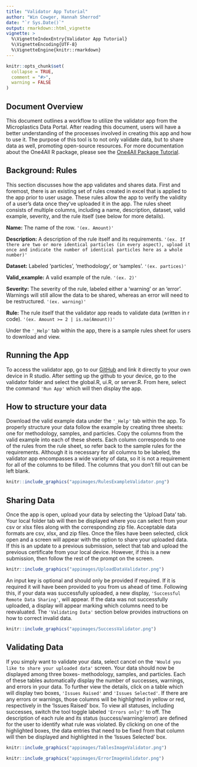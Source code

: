 ```yaml
---
title: "Validator App Tutorial"
author: "Win Cowger, Hannah Sherrod"
date: "`r Sys.Date()`"
output: rmarkdown::html_vignette
vignette: >
  %\VignetteIndexEntry{Validator App Tutorial}
  %\VignetteEncoding{UTF-8}
  %\VignetteEngine{knitr::rmarkdown}
---
```


```r
knitr::opts_chunk$set(
  collapse = TRUE,
  comment = "#>",
  warning = FALSE
)
```

## Document Overview

This document outlines a workflow to utilize the validator app from the Microplastics Data Portal. After reading this document, users will have a better understanding of the processes involved in creating this app and how to use it. The purpose of this tool is to not only validate data, but to share data as well, promoting open-source resources. For more documentation about the One4All R package, please see the [One4All Package Tutorial](package.html).

## Background: Rules

This section discusses how the app validates and shares data. First and foremost, there is an existing set of rules created in excel that is applied to the app prior to user usage. These rules allow the app to verify the validity of a user's data once they've uploaded it in the app. The rules sheet consists of multiple columns, including a name, description, dataset, valid example, severity, and the rule itself (see below for more details).

**Name:** The name of the row. `'(ex. Amount)'`

**Description:** A description of the rule itself and its requirements. `'(ex. If there are two or more identical particles (in every aspect), upload it once and indicate the number of identical particles here as a whole number)'`

**Dataset:** Labeled 'particles', 'methodology', or 'samples'. `'(ex. partices)'`

**Valid_example:** A valid example of the rule. `'(ex. 2)'`

**Severity:** The severity of the rule, labeled either a 'warning' or an 'error'. Warnings will still allow the data to be shared, whereas an error will need to be restructured. `'(ex. warning)'`

**Rule:** The rule itself that the validator app reads to validate data (written in r code). `'(ex. Amount >= 2 | is.na(Amount))'`

Under the `'_Help'` tab within the app, there is a sample rules sheet for users to download and view.

## Running the App

To access the validator app, go to our [GitHub](https://github.com/Moore-Institute-4-Plastic-Pollution-Res/One4All.git) and link it directly to your own device in R studio. After setting up the github to your device, go to the validator folder and select the global.R, ui.R, or server.R. From here, select the command `'Run App'` which will then display the app.

## How to structure your data

Download the valid example data under the `'_Help'` tab within the app. To properly structure your data follow the example by creating three sheets: one for methodology, samples, and particles. Copy the columns from the valid example into each of these sheets. Each column corresponds to one of the rules from the rule sheet, so refer back to the sample rules for the requirements. Although it is necessary for all columns to be labeled, the validator app encompasses a wide variety of data, so it is not a requirement for all of the columns to be filled. The columns that you don't fill out can be left blank.

```r
knitr::include_graphics("appimages/RulesExampleValidator.png")
```

## Sharing Data

Once the app is open, upload your data by selecting the 'Upload Data' tab. Your local folder tab will then be displayed where you can select from your csv or xlsx files along with the corresponding zip file. Acceptable data formats are csv, xlsx, and zip files. Once the files have been selected, click open and a screen will appear with the option to share your uploaded data. If this is an update to a previous submission, select that tab and upload the previous certificate from your local device. However, if this is a new submission, then follow the rest of the prompt on the screen. 

```r
knitr::include_graphics("appimages/UploadDataValidator.png")
```

An input key is optional and should only be provided if required. If it is required it will have been provided to you from us ahead of time. Following this, if your data was successfully uploaded, a new display, `'Successful Remote Data Sharing'`, will appear. If the data was not successfully uploaded, a display will appear marking which columns need to be reevaluated. The `'Validating Data'` section below provides instructions on how to correct invalid data.

```r
knitr::include_graphics("appimages/SuccessValidator.png")
```

## Validating Data

If you simply want to validate your data, select cancel on the `'Would you like to share your uploaded data'` screen. Your data should now be displayed among three boxes- methodology, samples, and particles. Each of these tables automatically display the number of successes, warnings, and errors in your data. To further view the details, click on a table which will display two boxes, `'Issues Raised'` and `'Issues Selected'`. If there are any errors or warnings, those columns will be highlighted in yellow or red, respectively in the 'Issues Raised' box. To view all statuses, including successes, switch the tool toggle labeled `'Errors only?'` to off. The description of each rule and its status (success/warning/error) are defined for the user to identify what rule was violated. By clicking on one of the highlighted boxes, the data entries that need to be fixed from that column will then be displayed and highlighted in the 'Issues Selected' box.

```r
knitr::include_graphics("appimages/TablesImageValidator.png")
```

```r
knitr::include_graphics("appimages/ErrorImageValidator.png")
```